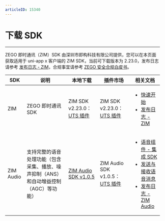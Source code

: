 ```yaml
---
articleID: 15340
---
```


# 下载 SDK

- - -

ZEGO 即时通讯（ZIM）SDK 由深圳市即构科技有限公司提供，您可以在本页面获取适用于 uni-app x 客户端的 ZIM SDK，当前可下载版本为 2.23.0，发布日志请参考 [发布日志 - ZIM](./ZIM%20release%20notes.mdx)，合规事宜请参考 [ZEGO 安全合规白皮书](https://doc-zh.zego.im/article/16142)。

| SDK | 说明 | 本地下载 | 插件市场 | 相关文档 |
|-----|------|----------|-----------|-----------|
| ZIM | ZEGO 即时通讯 SDK | ZIM SDK v2.23.0：[UTS 插件](https://artifact-sdk.zego.im/zim/sdk/uni-app/zego-zim-uts.zip) | ZIM SDK v2.23.0：[UTS 插件](https://ext.dcloud.net.cn/plugin?name=zego-zim-uts) | <ul><li>[快速开始](./../Send%20and%20receive%20messages.mdx)</li><li>[发布日志 - ZIM](./ZIM%20release%20notes.mdx)</li></ul> |
| ZIM Audio | 支持完整的语音处理功能（包含采集、播放、噪声抑制（ANS）和自动增益控制（AGC）等功能） | [ZIM Audio SDK v1.0.5](https://artifact-sdk.zego.im/zim-audio/sdk/uni-app-x/zego-zim-audio-uts.zip) | ZIM Audio SDK v1.0.5：[UTS 插件](https://ext.dcloud.net.cn/plugin?name=zego-zim-audio-uts) | <ul><li>[语音组件 - 集成 SDK](./../ZIM%20Audio/Integrate%20the%20ZIM%20Audio%20SDK.mdx)</li><li>[发送与接收语音消息](./../ZIM%20Audio/Send%20and%20receive%20audio%20messages.mdx)</li><li>[发布日志 - ZIM Audio](./ZIM%20Audio%20release%20notes.mdx)</li></ul> |

